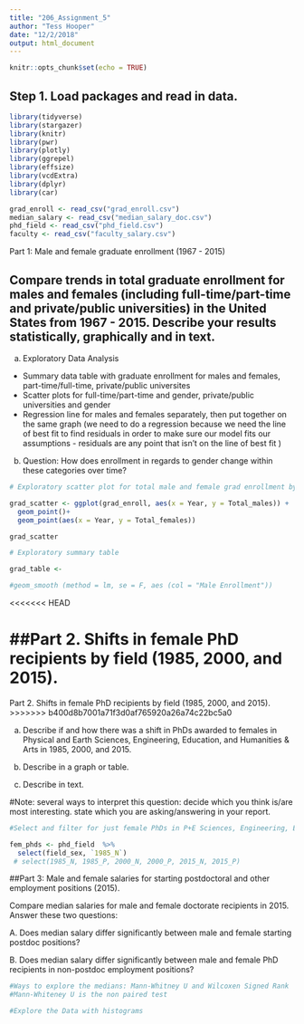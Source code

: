 ```yaml
---
title: "206_Assignment_5"
author: "Tess Hooper"
date: "12/2/2018"
output: html_document
---
```


```r
knitr::opts_chunk$set(echo = TRUE)
```

####################################
####################################

## Step 1. Load packages and read in data.
```r

library(tidyverse)
library(stargazer)
library(knitr)
library(pwr)
library(plotly)
library(ggrepel)
library(effsize)
library(vcdExtra)
library(dplyr)
library(car)

grad_enroll <- read_csv("grad_enroll.csv")
median_salary <- read_csv("median_salary_doc.csv")
phd_field <- read_csv("phd_field.csv")
faculty <- read_csv("faculty_salary.csv")

```



####################################
####################################

Part 1: Male and female graduate enrollment (1967 - 2015)

## Compare trends in total graduate enrollment for males and females (including full-time/part-time and private/public universities) in the United States from 1967 - 2015. Describe your results statistically, graphically and in text.

a. Exploratory Data Analysis
- Summary data table with graduate enrollment for males and females, part-time/full-time, private/public universites
- Scatter plots for full-time/part-time and gender, private/public universities and gender 
- Regression line for males and females separately, then put together on the same graph (we need to do a regression because we need the line of best fit to find residuals in order to make sure our model fits our assumptions - residuals are any point that isn't on the line of best fit )

b. Question: How does enrollment in regards to gender change within these categories over time?


```r

# Exploratory scatter plot for total male and female grad enrollment by year

grad_scatter <- ggplot(grad_enroll, aes(x = Year, y = Total_males)) +
  geom_point()+
  geom_point(aes(x = Year, y = Total_females))

grad_scatter

# Exploratory summary table 

grad_table <- 

#geom_smooth (method = lm, se = F, aes (col = "Male Enrollment"))

```


<<<<<<< HEAD











































































































































##Part 2. Shifts in female PhD recipients by field (1985, 2000, and 2015). 
=======
Part 2. Shifts in female PhD recipients by field (1985, 2000, and 2015). 
>>>>>>> b400d8b7001a71f3d0af765920a26a74c22bc5a0

a. Describe if and how there was a shift in PhDs awarded to females in Physical and Earth Sciences, Engineering, Education,
and Humanities & Arts in 1985, 2000, and 2015. 

b. Describe in a graph or table.

c. Describe in text. 

#Note: several ways to interpret this question: decide which you think is/are most interesting. state which you are asking/answering in your report.

```r

#Select and filter for just female PhDs in P+E Sciences, Engineering, Ed, and Humanities for 1985, 2000 + 2015

fem_phds <- phd_field  %>% 
  select(field_sex, `1985_N`)
 # select(1985_N, 1985_P, 2000_N, 2000_P, 2015_N, 2015_P)


```







































































































































































































































##Part 3: Male and female salaries for starting postdoctoral and other employment positions (2015).

Compare median salaries for male and female doctorate recipients in 2015. Answer these two questions:

A. Does median salary differ significantly between male and female starting postdoc positions?

B. Does median salary differ significantly between male and female PhD recipients in non-postdoc employment positions?


```r

#Ways to explore the medians: Mann-Whitney U and Wilcoxen Signed Rank
#Mann-Whiteney U is the non paired test

#Explore the Data with histograms










```



